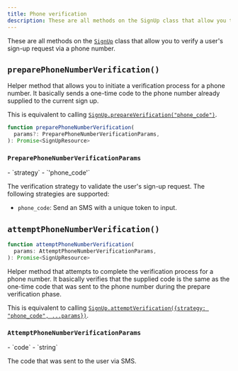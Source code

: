 ```yaml
---
title: Phone verification
description: These are all methods on the SignUp class that allow you to verify a user's sign-up request via a phone number.
---
```


These are all methods on the [`SignUp`][signup-ref] class that allow you to verify a user's sign-up request via a phone number.

## `preparePhoneNumberVerification()`

Helper method that allows you to initiate a verification process for a phone number. It basically sends a one-time code to the phone number already supplied to the current sign up.

This is equivalent to calling [`SignUp.prepareVerification("phone_code")`](/docs/references/javascript/sign-up/verification#prepare-verification).

```typescript
function preparePhoneNumberVerification(
  params?: PreparePhoneNumberVerificationParams,
): Promise<SignUpResource>
```

### `PreparePhoneNumberVerificationParams`

<Properties>
  - `strategy`
  - `'phone_code'`

  The verification strategy to validate the user's sign-up request. The following strategies are supported:

  - `phone_code`: Send an SMS with a unique token to input.
</Properties>

## `attemptPhoneNumberVerification()`

```typescript
function attemptPhoneNumberVerification(
  params: AttemptPhoneNumberVerificationParams,
): Promise<SignUpResource>
```

Helper method that attempts to complete the verification process for a phone number. It basically verifies that the supplied code is the same as the one-time code that was sent to the phone number during the prepare verification phase.

This is equivalent to calling [`SignUp.attemptVerification({strategy: "phone_code", ...params})`](/docs/references/javascript/sign-up/verification#attempt-verification).

### `AttemptPhoneNumberVerificationParams`

<Properties>
  - `code`
  - `string`

  The code that was sent to the user via SMS.
</Properties>

[signup-ref]: /docs/references/javascript/sign-up/sign-up
